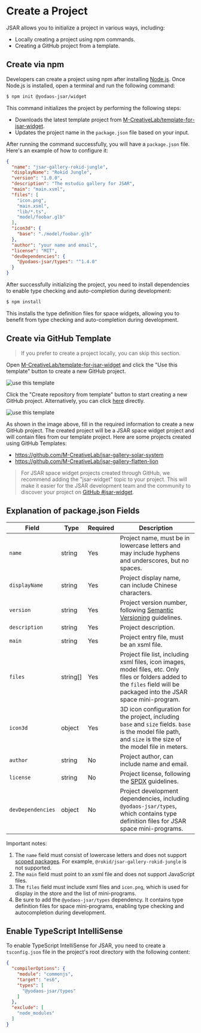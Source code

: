 # Create a Project

JSAR allows you to initialize a project in various ways, including:

- Locally creating a project using npm commands.
- Creating a GitHub project from a template.

## Create via npm

Developers can create a project using npm after installing [Node.js](https://nodejs.org/en/). Once Node.js is installed, open a terminal and run the following command:

```bash
$ npm init @yodaos-jsar/widget
```

This command initializes the project by performing the following steps:

- Downloads the latest template project from [M-CreativeLab/template-for-jsar-widget](https://github.com/M-CreativeLab/template-for-jsar-widget).
- Updates the project name in the `package.json` file based on your input.

After running the command successfully, you will have a `package.json` file. Here's an example of how to configure it:

```json
{
  "name": "jsar-gallery-rokid-jungle",
  "displayName": "Rokid Jungle",
  "version": "1.0.0",
  "description": "The mstudio gallery for JSAR",
  "main": "main.xsml",
  "files": [
    "icon.png",
    "main.xsml",
    "lib/*.ts",
    "model/foobar.glb"
  ],
  "icon3d": {
    "base": "./model/foobar.glb"
  },
  "author": "your name and email",
  "license": "MIT",
  "devDependencies": {
    "@yodaos-jsar/types": "^1.4.0"
  }
}
```

After successfully initializing the project, you need to install dependencies to enable type checking and auto-completion during development:

```bash
$ npm install
```

This installs the type definition files for space widgets, allowing you to benefit from type checking and auto-completion during development.

## Create via GitHub Template

> If you prefer to create a project locally, you can skip this section.

Open [M-CreativeLab/template-for-jsar-widget](https://github.com/M-CreativeLab/template-for-jsar-widget) and click the "Use this template" button to create a new GitHub project.

![use this template](./howto-use-github-template-01.png)

Click the "Create repository from template" button to start creating a new GitHub project. Alternatively, you can click [here](https://github.com/new?template_name=template-for-jsar-widget&template_owner=M-CreativeLab) directly.

![use this template](./howto-use-github-template-02.png)

As shown in the image above, fill in the required information to create a new GitHub project. The created project will be a JSAR space widget project and will contain files from our template project. Here are some projects created using GitHub Templates:

- https://github.com/M-CreativeLab/jsar-gallery-solar-system
- https://github.com/M-CreativeLab/jsar-gallery-flatten-lion

> For JSAR space widget projects created through GitHub, we recommend adding the "jsar-widget" topic to your project. This will make it easier for the JSAR development team and the community to discover your project on [GitHub #jsar-widget](https://github.com/topics/jsar-widget).

## Explanation of package.json Fields

| Field | Type | Required | Description |
| --- | --- | --- | --- |
| `name` | string | Yes | Project name, must be in lowercase letters and may include hyphens and underscores, but no spaces. |
| `displayName` | string | Yes | Project display name, can include Chinese characters. |
| `version` | string | Yes | Project version number, following [Semantic Versioning](https://semver.org/) guidelines. |
| `description` | string | Yes | Project description. |
| `main` | string | Yes | Project entry file, must be an xsml file. |
| `files` | string[] | Yes | Project file list, including xsml files, icon images, model files, etc. Only files or folders added to the `files` field will be packaged into the JSAR space mini-program. |
| `icon3d` | object | Yes | 3D icon configuration for the project, including `base` and `size` fields. `base` is the model file path, and `size` is the size of the model file in meters. |
| `author` | string | No | Project author, can include name and email. |
| `license` | string | No | Project license, following the [SPDX](https://spdx.org/licenses/) guidelines. |
| `devDependencies` | object | No | Project development dependencies, including `@yodaos-jsar/types`, which contains type definition files for JSAR space mini-programs. |

Important notes:

1. The `name` field must consist of lowercase letters and does not support [scoped packages](https://docs.npmjs.com/cli/v10/using-npm/scope). For example, `@rokid/jsar-gallery-rokid-jungle` is not supported.
2. The `main` field must point to an xsml file and does not support JavaScript files.
3. The `files` field must include xsml files and `icon.png`, which is used for display in the store and the list of mini-programs.
4. Be sure to add the `@yodaos-jsar/types` dependency. It contains type definition files for space mini-programs, enabling type checking and autocompletion during development.

## Enable TypeScript IntelliSense

To enable TypeScript IntelliSense for JSAR, you need to create a `tsconfig.json` file in the project's root directory with the following content:

```json
{
  "compilerOptions": {
    "module": "commonjs",
    "target": "es6",
    "types": [
      "@yodaos-jsar/types"
    ]
  },
  "exclude": [
    "node_modules"
  ]
}
```
